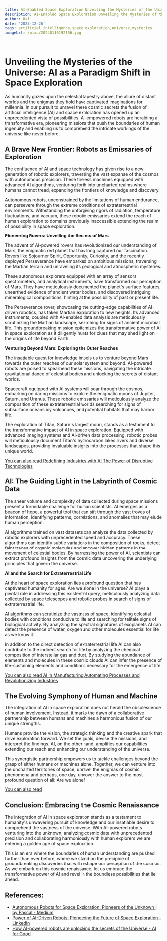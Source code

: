 ```yaml
---
title: AI-Enabled Space Exploration Unveiling the Mysteries of the Universe
description: AI-Enabled Space Exploration Unveiling the Mysteries of the Universe
author: Usf
date: '2023-12-26'
tags: artificial intelligence,space exploration,universe,mysteries
imageUrl: /pixa/20240116192156.jpg

---
```

# Unveiling the Mysteries of the Universe: AI as a Paradigm Shift  in Space Exploration

As humanity gazes upon the celestial tapestry above, the allure of distant worlds and the enigmas they hold have captivated imaginations for millennia. In our pursuit to unravel these cosmic secrets the fusion of  artificial intelligence (AI) and space exploration has opened up  an unprecedented vista of possibilities. AI-empowered robots  are heralding a transformative era, pioneering missions that push the boundaries of human ingenuity and enabling us to comprehend the intricate workings of the universe like never before.

## A Brave New Frontier: Robots as Emissaries of Exploration

The  confluence of AI and space technology has given rise to a new generation of robotic explorers, traversing the vast expanse of the cosmos with autonomous precision. These tireless machines equipped with advanced AI algorithms, venturing forth into uncharted realms where humans  cannot tread,  expanding the frontiers of knowledge and discovery.

Autonomous robots, unconstrained  by the limitations of human endurance, can persevere through the extreme conditions of extraterrestrial environments.  Withstanding  the unforgiving  rigors of radiation,  temperature fluctuations, and vacuum, these robotic emissaries extend the reach of human exploration to domains previously inaccessible extending the  realm of possibility in space exploration.

**Pioneering Rovers: Unveiling the Secrets of Mars**

The advent  of AI-powered rovers has revolutionized our understanding  of Mars, the enigmatic red planet that has long captured our fascination.  Rovers like Sojourner Spirit, Opportunity, Curiosity, and the recently deployed Perseverance have embarked on ambitious missions, traversing the Martian terrain and unraveling its  geological  and atmospheric mysteries.

These autonomous explorers equipped with an array of sensors spectrometers, and analytical  instruments, have transformed our perception of Mars. They have meticulously documented the planet's surface features,  unearthed evidence of ancient water bodies, and discovered intriguing mineralogical compositions, hinting at the possibility of past or present life.

The Perseverance rover, showcasing the cutting-edge capabilities of AI-driven robotics, has taken Martian exploration to new heights. Its advanced instruments, coupled with AI-enabled data analysis are meticulously scrutinizing the Martian landscape, searching for  signs of  ancient  microbial life. This groundbreaking mission  epitomizes the transformative power of AI in space exploration as it diligently  hunts for  clues that may shed light on the origins of life beyond Earth.

**Venturing Beyond Mars: Exploring the Outer Reaches**

The insatiable quest for knowledge impels us to venture  beyond Mars towards the outer  reaches of  our solar system  and beyond. AI-powered robots are poised to spearhead these missions, navigating  the  intricate gravitational dance of celestial  bodies and unlocking the secrets of distant worlds.

Spacecraft equipped  with AI systems will soar through the cosmos,  embarking on daring missions to explore the  enigmatic  moons of Jupiter, Saturn, and Uranus. These robotic emissaries will meticulously analyze the composition of these extraterrestrial worlds searching  for signs of  subsurface oceans  icy volcanoes, and potential  habitats that may harbor life.

The exploration of Titan,  Saturn's largest moon, stands as a testament to the  transformative impact of AI in space exploration. Equipped with advanced imaging systems and AI-driven data  processing, robotic probes  will meticulously document  Titan's hydrocarbon lakes rivers and diverse landscapes, providing invaluable insights into the processes that shape this unique world.

[You  can also read Redefining Industries with AI  The  Power of Disruptive  Technologies](Redefining%20Industries%20with%20AI%20The%20Power%20of%20Disruptive%20Technologies)


##  AI: The Guiding  Light in  the  Labyrinth of Cosmic Data

The sheer volume and complexity  of data collected during space missions present a formidable challenge  for human scientists. AI emerges as a beacon of hope, a powerful tool that can sift through the vast troves of  information, identifying patterns, correlations, and anomalies that may elude human perception.

AI algorithms trained on  vast datasets can analyze the data collected by  robotic explorers with unprecedented speed and accuracy. These algorithms can identify subtle variations in the composition of rocks, detect faint traces of organic  molecules and uncover hidden patterns in the movement of celestial bodies.  By harnessing the power of AI, scientists can extract profound insights from  the cosmic data uncovering the  underlying principles that  govern the universe.

**AI and the Search for Extraterrestrial  Life**

At the heart of space exploration lies a profound question that has captivated humanity for ages: Are we alone in the universe? AI plays a pivotal role in addressing this existential query, meticulously analyzing data collected by space telescopes and robotic probes in  search of signs of extraterrestrial life.

AI algorithms can  scrutinize the vastness  of  space, identifying celestial bodies with conditions conducive to life and searching for telltale  signs of  biological activity.  By analyzing  the spectral  signatures  of exoplanets AI can  detect the  presence of water, oxygen and other molecules essential for life as we know  it.

In addition to the direct detection of extraterrestrial life AI can also contribute to the indirect search for life by analyzing the chemical composition of interstellar gas and dust. By studying  the abundance of elements and molecules in these cosmic clouds AI  can  infer  the presence of life-sustaining elements and conditions necessary for the emergence of life.

[You can also read AI in Manufacturing Automating Processes and Revolutionizing  Industries](AI%20in%20Manufacturing%20Automating%20Processes%20and%20Revolutionizing%20Industries)


## The Evolving Symphony  of Human and Machine

The  integration of  AI in space exploration does not herald the obsolescence of human involvement. Instead, it marks the dawn of a collaborative partnership  between humans and  machines a harmonious fusion of  our unique strengths.

Humans provide the vision, the strategic thinking  and the creative spark that  drive exploration forward.  We set the goals, devise the missions, and interpret the findings. AI, on the other  hand, amplifies our capabilities extending our reach and  enhancing  our understanding of the universe.

This synergistic partnership empowers us to tackle challenges beyond the grasp of either humans or machines alone. Together, we can venture into the uncharted territories of space, unravel the enigmas of  cosmic phenomena  and perhaps, one day,  uncover the  answer to the most profound question of all: Are we alone?

[You can also read ]()


## Conclusion: Embracing the Cosmic Renaissance

The integration of AI in  space exploration stands as a testament to humanity's unwavering  pursuit of knowledge and our insatiable desire to  comprehend the vastness of the universe. With AI-powered robots venturing into the unknown,  analyzing cosmic data with unprecedented precision and collaborating harmoniously with human explorers we are entering a  golden age of space exploration.

This is an era where the boundaries of human understanding are pushed further than ever  before, where we stand on the precipice of  groundbreaking discoveries that will  reshape our perception of the cosmos. As we embark on this cosmic renaissance, let us embrace the transformative power of AI and revel in the boundless possibilities that lie ahead.

## References:
- [Autonomous Robots for Space Exploration: Pioneers of the Unknown | by Pascal - Medium](https://medium.com/@pascal9537/autonomous-robots-for-space-exploration-pioneers-of-the-unknown-05238815af5d)
- [Power of AI-Driven Robots: Pioneering the Future of Space Exploration - LinkedIn](https://www.linkedin.com/pulse/power-ai-driven-robots-pioneering-future-space-rama-chintakunta-6gvyc)
- [How AI-powered robots are unlocking the secrets of the Universe - AI for Good](https://aiforgood.itu.int/how-ai-powered-robots-are-unlocking-the-secrets-of-the-universe/)
